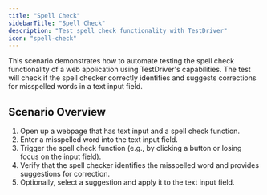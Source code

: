 ```yaml
---
title: "Spell Check"
sidebarTitle: "Spell Check"
description: "Test spell check functionality with TestDriver"
icon: "spell-check"
---
```



This scenario demonstrates how to automate testing the spell check functionality of a web application using TestDriver's capabilities. The test will check if the spell checker correctly identifies and suggests corrections for misspelled words in a text input field.

<TestPrereqs />

## Scenario Overview
1. Open up a webpage that has text input and a spell check function.
2. Enter a misspelled word into the text input field.
3. Trigger the spell check function (e.g., by clicking a button or losing focus on the input field).
4. Verify that the spell checker identifies the misspelled word and provides suggestions for correction.
5. Optionally, select a suggestion and apply it to the text input field.


